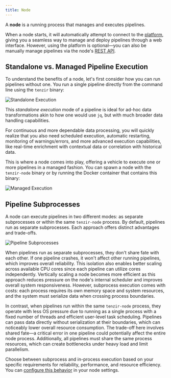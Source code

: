 ```yaml
---
title: Node
---
```


A **node** is a running process that manages and executes pipelines.

When a node starts, it will automatically attempt to connect to the
[platform](/explanations/architecture/platform), giving you a seamless way to manage and deploy
pipelines through a web interface. However, using the platform is optional—you
can also be manually manage pipelines via the node's [REST
API](/reference/node/api).

## Standalone vs. Managed Pipeline Execution

To understand the benefits of a node, let's first consider how you can run
pipelines without one. You run a single pipeline directly from the command line
using the `tenzir` binary:

![Standalone Execution](./standalone-execution.svg)

This _standalone execution_ mode of a pipeline is ideal for ad-hoc data
transformations akin to how one would use `jq`, but with much broader data
handling capabilities.

For continuous and more dependable data processing, you will quickly realize
that you also need scheduled execution, automatic restarting, monitoring of
warnings/errors, and more advanced execution capabilities, like real-time
enrichment with contextual data or correlation with historical data.

This is where a node comes into play, offering a vehicle to execute one or more
pipelines in a managed fashion. You can spawn a node with the `tenzir-node`
binary or by running the Docker container that contains this binary:

![Managed Execution](./managed-execution.svg)

## Pipeline Subprocesses

A node can execute pipelines in two different modes: as separate subprocesses or
within the same `tenzir-node` process. By default, pipelines run as separate
subprocesses. Each approach offers distinct advantages and trade-offs.

![Pipeline Subprocesses](./pipeline-subprocesses.svg)

When pipelines run as separate subprocesses, they don't share fate with
each other. If one pipeline crashes, it won't affect other running pipelines,
which improves overall reliability. This isolation also enables better scaling
across available CPU cores since each pipeline can utilize cores independently.
Vertically scaling a node becomes more efficient as this approach reduces
pressure on the node's internal scheduler and improves overall system
responsiveness. However, subprocess execution comes with costs: each process
requires its own memory space and system resources, and the system must
serialize data when crossing process boundaries.

In contrast, when pipelines run within the same `tenzir-node` process, they
operate with less OS pressure due to running as a single process with a fixed
number of threads and efficient user-level task scheduling. Pipelines can pass
data directly without serialization at their boundaries, which can noticeably
lower overall resource consumption. The trade-off here involves shared fate—a
critical error in one pipeline could potentially affect the entire node
process. Additionally, all pipelines must share the same process resources,
which can create bottlenecks under heavy load and limit parallelism.

Choose between subprocess and in-process execution based on your specific
requirements for reliability, performance, and resource efficiency. You can
[configure this behavior](/guides/node-setup/configure-a-node#configure-pipeline-subprocesses)
in your node settings.
